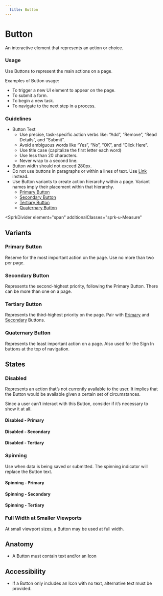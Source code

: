 ```yaml
---
  title: Button
---
```


# Button

An interactive element that represents an action or choice.

<ComponentPreview
  componentName="button--primary"
  hasReact
  hasAngular
  hasHTML
/>

### Usage

Use Buttons to represent the main actions on a page.

Examples of Button usage:
- To trigger a new UI element to appear on the page.
- To submit a form.
- To begin a new task.
- To navigate to the next step in a process.

### Guidelines

- Button Text
  - Use precise, task-specific action verbs like: “Add”, “Remove”, “Read Details”, and “Submit”.
  - Avoid ambiguous words like “Yes”, “No”, “OK”, and “Click Here”.
  - Use title case (capitalize the first letter each word)
  - Use less than 20 characters.
  - Never wrap to a second line.
- Button width should not exceed 280px.
- Do not use buttons in paragraphs or within a lines of text. Use [Link](/using-spark/components/link) instead.
- Use Button variants to create action hierarchy within a page. Variant names imply their placement within that hierarchy.
  - [Primary Button](#primary-button)
  - [Secondary Button](#secondary-button)
  - [Tertiary Button](#tertiary-button)
  - [Quaternary Button](#quaternary-button)

<SprkDivider
 element="span"
 additionalClasses="sprk-u-Measure"
></SprkDivider>

## Variants

### Primary Button

Reserve for the most important action on the page. Use no more than two per page.

<ComponentPreview
  componentName="button--primary"
  hasReact
  hasAngular
  hasHTML
/>

### Secondary Button

Represents the second-highest priority, following the Primary Button. There can be more than one on a page.

<ComponentPreview
  componentName="button--secondary"
  hasReact
  hasAngular
  hasHTML
/>

### Tertiary Button

Represents the third-highest priority on the page. Pair with [Primary](#primary-button) and [Secondary](#secondary-button) Buttons.

<ComponentPreview
  componentName="button--tertiary"
  hasReact
  hasAngular
  hasHTML
/>

### Quaternary Button

Represents the least important action on a page. Also used for the Sign In buttons at the top of navigation.

<ComponentPreview
  componentName="button--quaternary"
  hasReact
  hasAngular
  hasHTML
/>

## States

### Disabled

Represents an action that’s not currently available to the user. It implies that the Button would be available given a certain set of circumstances.

Since a user can’t interact with this Button, consider if it’s necessary to show it at all.

#### Disabled - Primary
<ComponentPreview
  componentName="button--disabled"
  hasReact
  hasAngular
  hasHTML
/>

#### Disabled - Secondary
<ComponentPreview
  componentName="button--disabled-secondary"
  hasReact
  hasAngular
  hasHTML
/>

#### Disabled - Tertiary
<ComponentPreview
  componentName="button--disabled-tertiary"
  hasReact
  hasAngular
  hasHTML
/>

### Spinning

Use when data is being saved or submitted. The spinning indicator will replace the Button text.

#### Spinning - Primary
<ComponentPreview
  componentName="button--spinning"
  hasReact
  hasAngular
  hasHTML
/>

#### Spinning - Secondary
<ComponentPreview
  componentName="button--spinning-secondary"
  hasHTML
  hasReact
  hasAngular
/>

#### Spinning - Tertiary
<ComponentPreview
  componentName="button--spinning-tertiary"
  hasHTML
  hasReact
  hasAngular
/>


### Full Width at Smaller Viewports

At small viewport sizes, a Button may be used at full width.

<ComponentPreview
  componentName="button--full-width-at-small-viewport"
  hasReact
  hasAngular
  hasHTML
/>

## Anatomy

- A Button must contain text and/or an Icon

## Accessibility

- If a Button only includes an Icon with no
text, alternative text must be provided.